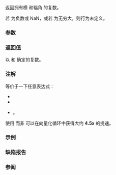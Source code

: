 {{cpp/title|polar&lt;small&gt;(std::complex)&lt;/small&gt;}}
{{cpp/numeric/complex/navbar}}
{{dcl begin}}
{{dcl header|complex}}
{{dcl|1=
template&lt; class T &gt; 
std::complex&lt;T&gt; polar( const T&amp; r, const T&amp; theta = T() );
}}
{{dcl end}}

返回拥有模 {{c|r}} 和辐角 {{c|theta}} 的复数。

若 {{c|r}} 为负数或 NaN，或若 {{c|theta}} 为无穷大，则行为未定义。

===参数===
{{par begin}}
{{par|r|模}}
{{par|theta|辐角}}
{{par end}}

===返回值===
以 {{c|r}} 和 {{c|theta}} 确定的复数。

===注解===
{{c|std::polar(r, theta)}} 等价于一下任意表达式：
* {{c|r * std::exp(theta * 1i)}}
* {{c|r * (cos(theta) + sin(theta) * 1i)}}
* {{c|std::complex(r * cos(theta), r * sin(theta))}}。
使用 {{tt|polar}} 而非 {{tt|exp}} 可以在向量化循环中获得大约 '''4.5x''' 的提速。

===示例===
{{example
|code=
#include &lt;cmath&gt;
#include &lt;complex&gt;
#include &lt;iomanip&gt;
#include &lt;iostream&gt;
#include &lt;numbers&gt;
using namespace std::complex_literals;

int main()
{
    constexpr auto π_2{std::numbers::pi / 2.0};
    constexpr auto mag{1.0};

    std::cout 
        &lt;&lt; std::fixed &lt;&lt; std::showpos &lt;&lt; std::setprecision(1)
        &lt;&lt; "   θ: │ polar:      │ exp:        │ complex:    │ trig:\n";
    for (int n{}; n != 4; ++n)
    {
        const auto θ{n * π_2};
        std::cout &lt;&lt; std::setw(4) &lt;&lt; 90 * n &lt;&lt; "° │ "
                  &lt;&lt; std::polar(mag, θ) &lt;&lt; " │ "
                  &lt;&lt; mag * std::exp(θ * 1.0i) &lt;&lt; " │ "
                  &lt;&lt; std::complex(mag * cos(θ), mag * sin(θ)) &lt;&lt; " │ "
                  &lt;&lt; mag * (cos(θ) + 1.0i * sin(θ)) &lt;&lt; '\n';
    }
}
|output=&lt;nowiki/&gt;
   θ: │ polar:      │ exp:        │ complex:    │ trig:
  +0° │ (+1.0,+0.0) │ (+1.0,+0.0) │ (+1.0,+0.0) │ (+1.0,+0.0)
 +90° │ (+0.0,+1.0) │ (+0.0,+1.0) │ (+0.0,+1.0) │ (+0.0,+1.0)
+180° │ (-1.0,+0.0) │ (-1.0,+0.0) │ (-1.0,+0.0) │ (-1.0,+0.0)
+270° │ (-0.0,-1.0) │ (-0.0,-1.0) │ (-0.0,-1.0) │ (-0.0,-1.0)
}}

===缺陷报告===
{{dr list begin}}
{{dr list item|wg=lwg|std=C++98|dr=2459|before=某些输入的行为不明|after=使之为未定义}}
{{dr list item|wg=lwg|std=C++98|dr=2870|before=参数 {{c|theta}} 的默认值不依赖于类型|after=使之为依赖}}
{{dr list end}}

===参阅===
{{dsc begin}}
{{dsc inc|cpp/numeric/complex/dsc abs}}
{{dsc inc|cpp/numeric/complex/dsc arg}}
{{dsc inc|cpp/numeric/complex/dsc exp}}
{{dsc end}}

{{langlinks|de|en|es|fr|it|ja|pt|ru}}